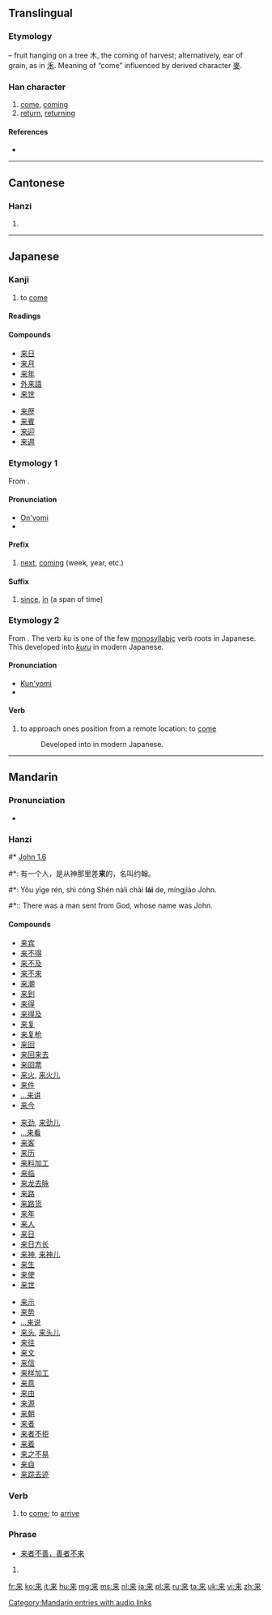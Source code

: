 {{also|來}}
==Translingual==
{{stroke order|strokes=7}}
{{stroke order|type=animate}}
{{Hani-forms|来|[[來]]}}

===Etymology===
{{Han simp|來}} – fruit hanging on a tree 木, the coming of harvest; alternatively, ear of grain, as in [[禾]]. Meaning of “come” influenced by derived character [[麥]].

===Han character===
{{Han char|rn=75|rad=木|as=03|sn=7|four=|canj=木廿 (DT)|ids=⿻[[未]][[丷]]}}

# [[come]], [[coming]]
# [[return]], [[returning]]

====References====
* {{Han ref|kx=0513.011|dkj=14489|hdz=10021.090|uh=6765|ud=26469}}

----

==Cantonese==

===Hanzi===
{{yue-hanzi|jyut=|y=loi4|tra=來}}

# {{defn|lang=yue|sort=木03}}

----

==Japanese==

===Kanji===
{{ja-kanji|grade=2|rs=木03}}

# to [[come]]

====Readings====
{{ja-readings
|on=[[らい]] (rai)
|kun=[[くる|く-る]] (ku-ru), [[きたる|きた-る]] / [[きたる|き-たる]] (kita-ru / ki-taru)
}}

====Compounds====
{{attention|ja|Compounds need substantial expansion.}}
{{der-top|Compounds}}
* [[来日]]
* [[来月]]
* [[来年]]
* [[外来語]]
* [[来世]]
{{der-mid}}
* [[来歴]]
* [[来賓]]
* [[来迎]]
* [[来週]]
{{bottom}}

===Etymology 1===
From {{etyl|zho|ja|sort=らい}} {{term|sc=Hani|来}}.

====Pronunciation====
* [[音読み|On'yomi]]
* {{IPA|lang=ja|/ra.i/|[ɽäi]}}

====Prefix====
{{ja-pos|k|prefix|rom=rai|hira=らい}}

# [[next]], [[coming]] (week, year, etc.)
#: {{usex|lang=ja|[[来年#Japanese|'''来'''年]]、[[来週#Japanese|'''来'''週]]|t='''らい'''ねん、'''らい'''しゅう<br/>''[[rainen#Japanese|'''rai'''nen]], [[raishū#Japanese|'''rai'''shū]]''|t='''next''' year, '''next''' week}}
#: {{usex|lang=ja|[[来週#Japanese|'''来'''週]][[月曜日#Japanese|月曜日]]に[[会う|会いましょう]]。|tr='''らい'''しゅうげつようびにあいましょう。<br/>'''''Rai'''shū Getsuyōbi ni aimashō.''|t=Let's meet Monday '''next'''. / Let's meet this '''coming''' Monday.}}

====Suffix====
{{ja-pos|k|suffix|rom=rai|hira=らい}}

# [[since]], [[in]] (a span of time)
#: {{usex|lang=ja|三年'''来'''あれを見ていない。|tr=さんねん'''らい'''あれをみていない。<br/>''Sannen'''rai''' are o mite inai.''|t=I haven't seen that '''in''' three years / '''since''' three years ago.}}

===Etymology 2===
From {{etyl|ojp|ja|sort=く}}.  The verb ''ku'' is one of the few [[monosyllabic]] verb roots in Japanese.  This developed into [[来る|''kuru'']] in modern Japanese.

====Pronunciation====
* [[訓読み|Kun'yomi]]
* {{IPA|lang=ja|/ku/|[kɯᵝ]}}

====Verb====
{{ja-verb|k|type=3|hira=く|rom=ku}}

# {{context|lang=ja|sort=く|obsolete}} to approach ones position from a remote location: to [[come]]
#: Developed into {{l|ja|来る|tr=[[くる]], ''[[kuru#Japanese|kuru]]''}} in modern Japanese.

----

==Mandarin==

===Pronunciation===
* {{audio|zh-lái.ogg|audio}}

===Hanzi===
{{cmn-hanzi|tra=來|pin=[[lái]] ([[lai2]])|wg=lai<sup>2</sup>}}
#* [http://wordproject.org/multi/bi_en_cn_py.htm John 1.6]
#*: 有一个人，是从神那里差'''来'''的，名叫约翰。
#*: Yǒu yīge rén, shì cóng Shén nàli chāi '''lái''' de, míngjiào John.
#*:: There was a man sent from God, whose name was John. 

====Compounds====
{{top3}}
* [[来宾]]
* [[来不得]]
* [[来不及]]
* [[来不来]]
* [[来潮]]
* [[来到]]
* [[来得]]
* [[来得及]]
* [[来复]]
* [[来复枪]]
* [[来回]]
* [[来回来去]]
* [[来回票]]
* [[来火]], [[来火儿]]
* [[来件]]
* [[…来讲]]
* [[来今]]
{{mid3}}
* [[来劲]], [[来劲儿]]
* [[…来看]]
* [[来客]]
* [[来历]]
* [[来料加工]]
* [[来临]]
* [[来龙去脉]]
* [[来路]]
* [[来路货]]
* [[来年]]
* [[来人]]
* [[来日]]
* [[来日方长]]
* [[来神]], [[来神儿]]
* [[来生]]
* [[来使]]
* [[来世]]
{{mid3}}
* [[来示]]
* [[来势]]
* [[…来说]]
* [[来头]], [[来头儿]]
* [[来往]]
* [[来文]]
* [[来信]]
* [[来样加工]]
* [[来意]]
* [[来由]]
* [[来源]]
* [[来朝]]
* [[来者]]
* [[来者不拒]]
* [[来着]]
* [[来之不易]]
* [[来自]]
* [[来踪去迹]]
{{bottom}}

===Verb===
{{cmn-verb|s|pin=lái|pint=lai2|tra=來|rs=木03}}

# to [[come]]; to [[arrive]]

===Phrase===
* [[来者不善，善者不来]]

# {{defn|lang=cmn|sort=木03}}

[[Category:Mandarin entries with audio links]]

[[fr:来]]
[[ko:来]]
[[it:来]]
[[hu:来]]
[[mg:来]]
[[ms:来]]
[[nl:来]]
[[ja:来]]
[[pl:来]]
[[ru:来]]
[[ta:来]]
[[uk:来]]
[[vi:来]]
[[zh:来]]